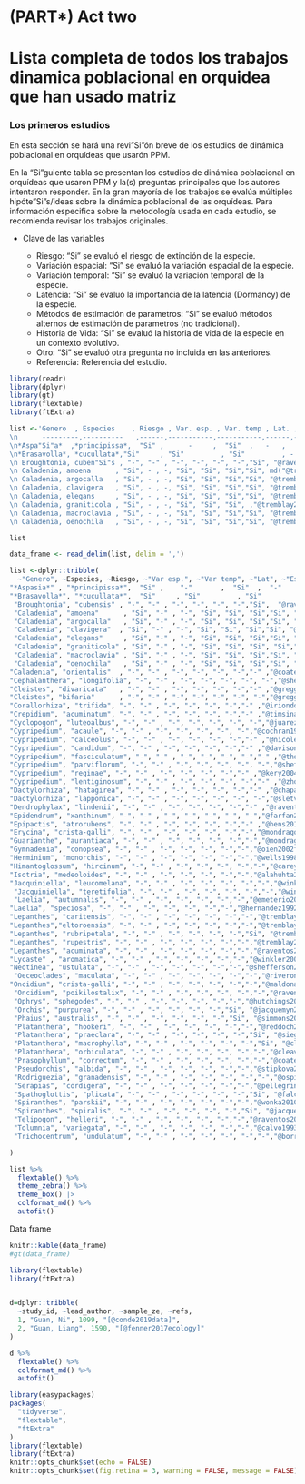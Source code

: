 # (PART\*) Act two {-}

# Lista completa de todos los trabajos dinamica poblacional en orquidea que han usado matriz {-}





### Los primeros estudios {.unnumbered}

En esta sección se hará una revi"Si"ón breve de los estudios de dinámica poblacional en orquídeas que usarón PPM.  

En la "Si"guiente tabla se presentan los estudios de dinámica poblacional en orquídeas que usaron PPM y la(s) preguntas principales que los autores intentaron responder. En la gran mayoría de los trabajos se evalúa múltiples hipóte"Si"s/ideas sobre la dinámica poblacional de las orquídeas. Para información especifica sobre la metodología usada en cada estudio, se recomienda revisar los trabajos originales. 

- Clave de las variables

    - Riesgo: "Si" se evaluó el riesgo de extinción de la especie.
    - Variación espacial: "Si" se evaluó la variación espacial de la especie.
    - Variación temporal: "Si" se evaluó la variación temporal de la especie.
    - Latencia: "Si" se evaluó la importancia de la latencia (Dormancy) de la especie.
    - Métodos de estimación de parametros: "Si" se evaluó métodos alternos de estimación de parametros (no tradicional).
    - Historia de Vida: "Si" se evaluó la historia de vida de la especie en un contexto evolutivo.
    - Otro: "Si" se evaluó otra pregunta no incluida en las anteriores.
    - Referencia: Referencia del estudio.
  
  
```r
library(readr)
library(dplyr)
library(gt)
library(flextable)
library(ftExtra)
```
                   
                      
```r
list <-'Genero  , Especies    , Riesgo , Var. esp. , Var. temp , Lat. , Est. param. , Hist. vida , Otro,  Ref 
\n      ---------,----------   ,------,-----------,-----------,------,-------------,-----------,------,---
\n*Aspa"Si"a*  ,*principissa*,  "Si" ,      -     ,  "Si"  ,   -   ,      -       ,    -     ,  , ["@zotz2006population] 
\n*Brasavolla*, *cucullata*,"Si"     , "Si"         , "Si"         , -   , -           , -           , , ""@ackerman2020small"
\n Broughtonia, cuben"Si"s , "-", "-" , "-", "-", "-", "-","Si", "@raventos2021effects,
\n Caladenia, amoena      , "Si", - , -, "Si", "Si", "Si","Si", md("@tremblay2009population"; "@tremblay2009dormancy)
\n Caladenia, argocalla   , "Si", - , -, "Si", "Si", "Si","Si", "@tremblay2009population"; "@tremblay2009dormancy
\n Caladenia, clavigera   , "Si", - , -, "Si", "Si", "Si","Si", "@tremblay2009population"; "@tremblay2009dormancy
\n Caladenia, elegans     , "Si", - , -, "Si", "Si", "Si","Si", "@tremblay2009population"; "@tremblay2009dormancy
\n Caladenia, graniticola , "Si", - , -, "Si", "Si", "Si", ,"@tremblay2009population"; "@tremblay2009dormancy
\n Caladenia, macroclavia , "Si", - , -, "Si", "Si", "Si","Si", "@tremblay2009population"; "@tremblay2009dormancy
\n Caladenia, oenochila   , "Si", - , -, "Si", "Si", "Si","Si", "@tremblay2009population"; "@tremblay2009dormancy'

list

data_frame <- read_delim(list, delim = ',')
```



```r



list <-dplyr::tribble(
  ~"Genero", ~Especies, ~Riesgo, ~"Var esp.", ~"Var temp", ~"Lat", ~"Est param", ~"Hist vida", ~Otro, ~Ref, 
"*Aspasia*" , "*principissa*",  "Si" ,    "-"       ,  "Si"  ,  "-"     ,    "-"          ,   "-"       , "-"  , "@zotz2006population" ,
"*Brasavolla*", "*cucullata*",  "Si"     , "Si"         , "Si"         ,  "-"   ,         "-"    ,    "-"         , "-" , "@ackerman2020small",
 "Broughtonia", "cubensis" , "-", "-" , "-", "-", "-", "-","Si",  "@raventos2021effects",
 "Caladenia", "amoena"      , "Si", "-" , "-", "Si", "Si", "Si","Si", "@tremblay2009population @tremblay2009dormancy",
 "Caladenia", "argocalla"   , "Si", "-" , "-", "Si", "Si", "Si","Si", "@tremblay2009population @tremblay2009dormancy",
 "Caladenia", "clavigera"  , "Si", "-" , "-", "Si", "Si", "Si","Si", "@tremblay2009population  @tremblay2009dormancy",
 "Caladenia", "elegans"     , "Si", "-" , "-", "Si", "Si", "Si","Si", "@tremblay2009population @tremblay2009dormancy",
 "Caladenia", "graniticola" , "Si", "-" , "-", "Si", "Si", "Si", "Si","@tremblay2009population @tremblay2009dormancy",
 "Caladenia", "macroclavia" , "Si", "-" , "-", "Si", "Si", "Si","Si", "@tremblay2009population @tremblay2009dormancy",
 "Caladenia", "oenochila"   , "Si", "-" , "-", "Si", "Si", "Si","Si", "@tremblay2009population @tremblay2009dormancy",
"Caladenia", "orientalis"  , "-", "-" , "-", "-", "-", "-","-" ,"@coates2009demographic",
"Cephalanthera", "longifolia", "-", "-" , "-", "-", "-", "-", "-","@shefferson2012linking",
"Cleistes", "divaricata"   , "-", "-" , "-", "-", "-", "-","-" ,"@gregg1991variation",
"Cleistes", "bifaria"      , "-", "-" , "-", "-", "-", "-", "-","@gregg2006comparison",
"Corallorhiza", "trifida", "-", "-" , "-", "-", "-", "-","-" ,"@iriondo2009peligro",
"Crepidium", "acuminatum", "-", "-" , "-", "-", "-", "-","-" ,"@timsina2021six",
"Cyclopogon", "luteoalbus", "-", "-" , "-", "-", "-", "-", "-","@juarez2014viability",
"Cypripedium", "acaule", "-", "-" , "-", "-", "-", "-", "-","@cochran1992simple",
"Cypripedium", "calceolus", "-", "-" , "-", "-", "-", "-","-" ,"@nicole2005population @garcia2010living @shefferson2012linking @davison2013contributions",
"Cypripedium", "candidum", "-", "-" , "-", "-", "-", "-","-" ,"@davison2013contributions",
"Cypripedium", "fasciculatum", "-", "-" , "-", "-", "-", "-","-" ,"@thorpe2011trends",
"Cypripedium", "parviflorum", "-", "-" , "-", "-", "-", "-", "-","@shefferson2014life",
"Cypripedium", "reginae", "-", "-" , "-", "-", "-", "-","-" ,"@kery2004demographic",
"Cypripedium", "lentiginosum", "-", "-" , "-", "-", "-", "-","-" ,"@zhongjian2008correlation",
"Dactylorhiza", "hatagirea", "-", "-" , "-", "-", "-", "-","-" ,"@chapagain2021illegal",
"Dactylorhiza", "lapponica", "-", "-" , "-", "-", "-", "-", "-","@sletvold2010long",
"Dendrophylax", "lindenii", "-", "-" , "-", "-", "-", "-","-" ,"@raventos2015population",
"Epidendrum", "xanthinum", "-", "-" , "-", "-", "-", "-", "-","@farfan2008estrategias",
"Epipactis", "atrorubens", "-", "-" , "-", "-", "-", "-","-" ,"@hens2017low",
"Erycina", "crista-galli", "-", "-" , "-", "-", "-", "-","-","@mondragon2007life",
"Guarianthe", "aurantiaca", "-", "-" , "-", "-", "-", "-","-","@mondragon2009population",
"Gymnadenia", "conopsea", "-", "-" , "-", "-", "-", "-","-","@oien2002flowering",
"Herminium", "monorchis", "-", "-" , "-", "-", "-", "-","-","@wells1998flowering",
"Himantoglossum", "hircinum", "-", "-" , "-", "-", "-", "-","-","@carey1998modelling @pfeifer2006influence",
"Isotria", "medeoloides", "-", "-" , "-", "-", "-", "-","-","@alahuhta2017instant",
"Jacquiniella", "leucomelana", "-", "-" , "-", "-", "-", "-","-","@winkler2009population",
 "Jacquiniella", "teretifolia", "-", "-" , "-", "-", "-", "-","-","@winkler2009population",
 "Laelia", "autumnalis", "-", "-" , "-", "-", "-", "-","-","@emeterio2021does",
"Laelia", "speciosa", "-", "-" , "-", "-", "-", "-","-","@hernandez1992dinamica",
"Lepanthes", "caritensis", "-", "-" , "-", "-", "-", "-","-","@tremblay1997lepanthes",
"Lepanthes","eltoroensis", "-", "-" , "-", "-", "-", "-","-","@tremblay2001gene @tremblay2003population",
"Lepanthes", "rubripetala", "-", "-" , "-", "-", "-", "-","Si", "@tremblay2001gene @tremblay2015stable",
"Lepanthes", "rupestris", "-", "-" , "-", "-", "-", "-","-","@tremblay2001gene",
"Lepanthes", "acuminata", "-", "-" , "-", "-", "-", "-","-","@raventos2018comparison",
"Lycaste" , "aromatica", "-", "-" , "-", "-", "-", "-","-","@winkler2009population",
"Neotinea", "ustulata", "-", "-" , "-", "-", "-", "-","-","@shefferson2007dormancy",
 "Oeceoclades", "maculata", "-", "-" , "-", "-", "-", "-","-","@riveron2019spatio",
"Oncidium", "crista-galli", "-", "-" , "-", "-", "-", "-","-","@maldonado2005patron @mondragon2007life",
 "Oncidium", "poikilostalix", "-", "-" , "-", "-", "-", "-","-","@raventos2018comparison",
 "Ophrys", "sphegodes", "-", "-" , "-", "-", "-", "-","-","@hutchings2010population",
 "Orchis", "purpurea", "-", "-" , "-", "-", "-", "-","Si", "@jacquemyn2010seed",
 "Phaius", "australis", "-", "-" , "-", "-", "-", "-","Si", "@simmons2016Viability",
 "Platanthera", "hookeri", "-", "-" , "-", "-", "-", "-","-","@reddoch2007population",
 "Platanthera", "praeclara", "-", "-" , "-", "-", "-", "-","Si", "@sieg1995influence",
 "Platanthera", "macrophylla", "-", "-" , "-", "-", "-", "-","Si", "@cleavitt2017life @berry2021population",
 "Platanthera", "orbiculata", "-", "-" , "-", "-", "-", "-","-","@cleavitt2017life @berry2021population",
 "Prasophyllum", "correctum", "-", "-" , "-", "-", "-", "-","-","@coates2006effects",
 "Pseudorchis", "albida", "-", "-" , "-", "-", "-", "-","-","@stipkova2013mowing",
 "Rodriguezia", "granadensis", "-", "-" , "-", "-", "-", "-","-","@ospina2023effect",
 "Serapias", "cordigera", "-", "-" , "-", "-", "-", "-","-","@pellegrino2014effects",
 "Spathoglottis", "plicata", "-", "-" , "-", "-", "-", "-","Si", "@falcon2017quantifying",
 "Spiranthes", "parskii", "-", "-" , "-", "-", "-", "-","-","@wonka2010herbivores",
 "Spiranthes", "spiralis", "-", "-" , "-", "-", "-", "-","Si", "@jacquemyn2007long",
 "Telipogon", "helleri", "-", "-" , "-", "-", "-", "-","-","@raventos2018comparison",
 "Tolumnia", "variegata", "-", "-" , "-", "-", "-", "-","-","@calvo1993evolutionary",
 "Trichocentrum", "undulatum", "-", "-" , "-", "-", "-", "-","-","@borrero2023populations"

)

```


```r

list %>%
  flextable() %>%
  theme_zebra() %>%
  theme_box() |> 
  colformat_md() %>%
  autofit()

```

Data frame
```r
knitr::kable(data_frame)
#gt(data_frame)
```



```r

library(flextable)
library(ftExtra)


d=dplyr::tribble(
  ~study_id, ~lead_author, ~sample_ze, ~refs,
  1, "Guan, Ni", 1099, "[@conde2019data]",
  2, "Guan, Liang", 1590, "[@fenner2017ecology]"
)

d %>%
  flextable() %>%
  colformat_md() %>%
  autofit()
```





```r
library(easypackages)
packages(
  "tidyverse",
  "flextable",
  "ftExtra"
)
library(flextable)
library(ftExtra)
knitr::opts_chunk$set(echo = FALSE)
knitr::opts_chunk$set(fig.retina = 3, warning = FALSE, message = FALSE)
```

























